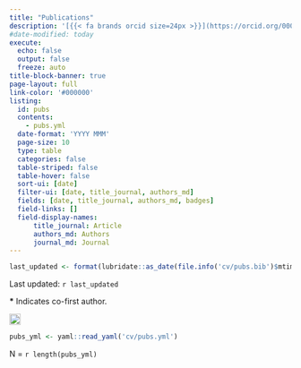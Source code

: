 ```yaml
---
title: "Publications"
description: '[{{< fa brands orcid size=24px >}}](https://orcid.org/0000-0003-3283-829X)'
#date-modified: today
execute:
  echo: false
  output: false
  freeze: auto
title-block-banner: true
page-layout: full
link-color: '#000000'
listing:
  id: pubs
  contents:
    - pubs.yml
  date-format: 'YYYY MMM'
  page-size: 10
  type: table
  categories: false
  table-striped: false
  table-hover: false
  sort-ui: [date]
  filter-ui: [date, title_journal, authors_md]
  fields: [date, title_journal, authors_md, badges]
  field-links: []
  field-display-names: 
      title_journal: Article
      authors_md: Authors
      journal_md: Journal
---
```


<!-- for dimensions badges -->
<script async src="https://badge.dimensions.ai/badge.js" charset="utf-8"></script>

<!-- for altmetrics badges -->
<script type='text/javascript' src='https://d1bxh8uas1mnw7.cloudfront.net/assets/embed.js'></script> 

```r
last_updated <- format(lubridate::as_date(file.info('cv/pubs.bib')$mtime), "%B %d, %Y")
```

Last updated: `r last_updated`

**\*** Indicates co-first author.

:::{#pubs}
:::

 <a href="https://scholar.google.com/citations?user=TlglgLgAAAAJ"><img alt="Google Scholar logo" src="/images/Google_Scholar_logo.png" width="20px" height="20px" /></a>

```r
pubs_yml <- yaml::read_yaml('cv/pubs.yml')
```

N = `r length(pubs_yml)`
